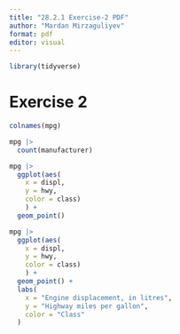 ```yaml
---
title: "28.2.1 Exercise-2 PDF"
author: "Mardan Mirzaguliyev"
format: pdf
editor: visual
---
```


```r
library(tidyverse)
```

# Exercise 2

```r
colnames(mpg)
```

```r
mpg |> 
  count(manufacturer)
```

```r
mpg |> 
  ggplot(aes(
    x = displ,
    y = hwy, 
    color = class)
    ) +
  geom_point()
```

```r
mpg |> 
  ggplot(aes(
    x = displ,
    y = hwy, 
    color = class)
    ) +
  geom_point() +
  labs(
    x = "Engine displacement, in litres",
    y = "Highway miles per gallon",
    color = "Class"
  )
```

